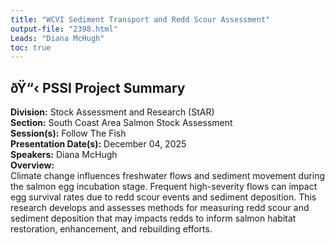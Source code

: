 ```yaml
---
title: "WCVI Sediment Transport and Redd Scour Assessment"
output-file: "2398.html"
Leads: "Diana McHugh"
toc: true
---
```


## ðŸ“‹ PSSI Project Summary

**Division:** Stock Assessment and Research (StAR)  
**Section:** South Coast Area Salmon Stock Assessment  
**Session(s):** Follow The Fish  
**Presentation Date(s):** December 04, 2025  
**Speakers:** Diana McHugh  
**Overview:**  
Climate change influences freshwater flows and sediment movement during the salmon egg incubation stage. Frequent high-severity flows can impact egg survival rates due to redd scour events and sediment deposition. This research develops and assesses methods for measuring redd scour and sediment deposition that may impacts redds to inform salmon habitat restoration, enhancement, and rebuilding efforts.   


